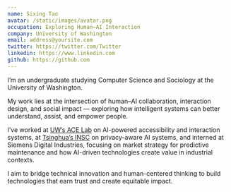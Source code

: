 ```yaml
---
name: Sixing Tao
avatar: /static/images/avatar.png
occupation: Exploring Human–AI Interaction
company: University of Washington
email: address@yoursite.com
twitter: https://twitter.com/Twitter
linkedin: https://www.linkedin.com
github: https://github.com
---
```


I’m an undergraduate studying Computer Science and Sociology at the University of Washington.

My work lies at the intersection of human–AI collaboration, interaction design, and social impact — exploring how intelligent systems can better understand, assist, and empower people.

I’ve worked at [UW’s ACE Lab](https://depts.washington.edu/acelab/) on AI-powered accessibility and interaction systems, at [Tsinghua’s INSC](https://www.insc.tsinghua.edu.cn/) on privacy-aware AI systems, and interned at Siemens Digital Industries, focusing on market strategy for predictive maintenance and how AI-driven technologies create value in industrial contexts.

I aim to bridge technical innovation and human-centered thinking to build technologies that earn trust and create equitable impact.

